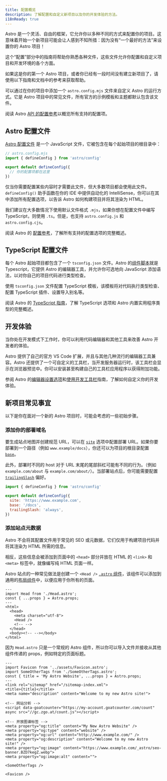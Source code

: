 ```yaml
---
title: 配置概览
description: 了解配置和自定义新项目以及你的开发体验的方法。
i18nReady: true
---
```


Astro 是一个灵活、自由的框架，它允许你以多种不同的方式来配置你的项目。这意味着开始一个新项目可能会让人感到不知所措：因为没有“一个最好的方法”来设置你的 Astro 项目！

这个“配置”部分中的指南将帮助你熟悉各种文件，这些文件允许你配置和自定义项目和开发环境的各个方面。

如果这是你的第一个 Astro 项目，或者你已经有一段时间没有建立新项目了，请使用以下指南和文档中的参考来获取帮助。

可以通过在你的项目中添加一个 `astro.config.mjs` 文件来自定义 Astro 的运行方式。它是 Astro 项目中的常见文件，所有官方的示例模板和主题都默认包含该文件。

<ReadMore>阅读 Astro [API 的配置参考](/zh-cn/reference/configuration-reference/)以概览所有支持的配置项。</ReadMore>

## Astro 配置文件

[Astro 配置文件](/zh-cn/reference/configuration-reference/) 是一个 JavaScript 文件，它被包含在每个起始项目的根目录中：

```js
// astro.config.mjs
import { defineConfig } from 'astro/config'

export default defineConfig({
  // 你的配置项都在这里
})
```

仅当你需要配置某些内容时才需要此文件，但大多数项目都会使用此文件。 `defineConfig()` 助手函数在你的 IDE 中提供自动化的 IntelliSense，你可以在其中添加所有配置选项，以告诉 Astro 如何构建项目并将其渲染为 HTML。

我们建议在大多数情况下使用默认文件格式 `.mjs`，如果你想在配置文件中编写 TypeScript，则使用 `.ts`。但是，也支持 `astro.config.js` 和 `astro.config.cjs`。

<ReadMore>阅读 Astro 的 [配置参考](/zh-cn/reference/configuration-reference/)，了解所有支持的配置选项的完整概述。</ReadMore>

## TypeScript 配置文件

每个 Astro 起始项目都包含了一个 `tsconfig.json` 文件。Astro 的[组件脚本](/zh-cn/basics/astro-components/#组件脚本)就是 Typescript，它提供 Astro 的编辑器工具，并允许你可选地向 JavaScript 添加语法，以对你自己的项目代码进行类型检查。

使用 `tsconfig.json` 文件配置 TypeScript 模板，该模板将对代码执行类型检查、配置 TypeScript 插件、设置导入别名等。

<ReadMore>阅读 Astro 的 [TypeScript 指南](/zh-cn/guides/typescript/)，了解 TypeScript 选项和 Astro 内置实用程序类型的完整概述。</ReadMore>

## 开发体验

当你处在开发模式下工作时，你可以利用代码编辑器和其他工具来改善 Astro 开发者的体验。

Astro 提供了自己的官方 VS Code 扩展，并且与其他几种流行的编辑器工具兼容。Astro 还提供了一个可自定义的工具栏，当开发服务器运行时，该工具栏会显示在浏览器预览中。你可以安装甚至构建自己的工具栏应用程序以获得附加功能。

<ReadMore>参阅 Astro 的[编辑器设置选项](/zh-cn/editor-setup/)和[使用开发工具栏](/zh-cn/guides/dev-toolbar/)指南，了解如何自定义你的开发体验。</ReadMore>

## 新项目常见事宜

以下是你在面对一个新的 Astro 项目时，可能会考虑的一些初始步骤。

### 添加你的部署域名

要生成站点地图并创建规范 URL，可以在 [`site`](/zh-cn/reference/configuration-reference/#site) 选项中配置部署 URL。如果你要部署到一个路径（例如 `www.example/docs`），你还可以为项目的根目录配置 [`base`](/zh-cn/reference/configuration-reference/#base)。

此外，部署时不同的 host 对于 URL 末尾的尾部斜杠可能有不同的行为。（例如 `example.com/about` 与 `example.com/about/`）。当部署站点后，你可能需要配置 [`trailingSlash`](/zh-cn/reference/configuration-reference/#trailingslash) 偏好。

```js title="astro.config.mjs"
import { defineConfig } from 'astro/config'

export default defineConfig({
  site: 'https://www.example.com',
  base: '/docs',
  trailingSlash: 'always',
})
```

### 添加站点元数据

Astro 不会将其配置文件用于常见的 SEO 或元数据，它们仅用于构建项目代码并将其渲染为 HTML 所需的信息。

相反，这些信息会被添加到页面中的 `<head>` 部分并放在 HTML 的 `<link>` 和 `<meta>` 标签中，就像编写纯 HTML 页面一样。

Astro 站点的一种常见做法是创建一个 `<Head />` [`.astro` 组件](/zh-cn/basics/astro-components/)，该组件可以添加到通用的[布局组件](/zh-cn/basics/layouts/)中，以便应用于你所有的页面。

```astro title="src/components/MainLayout.astro"
---
import Head from './Head.astro';
const { ...props } = Astro.props;
---
<html>
  <head>
    <meta charset="utf-8">
    <Head />
    <!-- -->
  </head>
  <body><!-- --></body>
</html>
```

因为 `Head.astro` 只是一个常规的 Astro 组件，所以你可以导入文件并接收从其他组件传递的 props，例如特定的页面标题。

```astro title="src/components/Head.astro"
---
import Favicon from '../assets/Favicon.astro';
import SomeOtherTags from './SomeOtherTags.astro';
const { title = 'My Astro Website', ...props } = Astro.props;
---
<link rel="sitemap" href="/sitemap-index.xml">
<title>{title}</title>
<meta name="description" content="Welcome to my new Astro site!">

<!-- 网站分析 -->
<script data-goatcounter="https://my-account.goatcounter.com/count" async src="//gc.zgo.at/count.js"></script>

<!-- 开放图谱标签 -->
<meta property="og:title" content="My New Astro Website" />
<meta property="og:type" content="website" />
<meta property="og:url" content="http://www.example.com/" />
<meta property="og:description" content="Welcome to my new Astro site!" />
<meta property="og:image" content="https://www.example.com/_astro/seo-banner.BZD7kegZ.webp">
<meta property="og:image:alt" content="">

<SomeOtherTags />

<Favicon />
```
